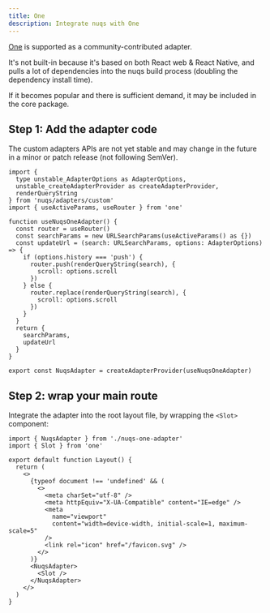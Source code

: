 ```yaml
---
title: One
description: Integrate nuqs with One
---
```


[One](https://onestack.dev/) is supported as a community-contributed adapter.

It's not built-in because it's based on both React web & React Native, and
pulls a lot of dependencies into the nuqs build process (doubling the dependency
install time).

If it becomes popular and there is sufficient demand, it may be included in the
core package.

## Step 1: Add the adapter code

<Callout type="warn">
  The custom adapters APIs are not yet stable and may change in the future
  in a minor or patch release (not following SemVer).
</Callout>

```tsx title="app/nuqs-one-adapter.tsx"
import {
  type unstable_AdapterOptions as AdapterOptions,
  unstable_createAdapterProvider as createAdapterProvider,
  renderQueryString
} from 'nuqs/adapters/custom'
import { useActiveParams, useRouter } from 'one'

function useNuqsOneAdapter() {
  const router = useRouter()
  const searchParams = new URLSearchParams(useActiveParams() as {})
  const updateUrl = (search: URLSearchParams, options: AdapterOptions) => {
    if (options.history === 'push') {
      router.push(renderQueryString(search), {
        scroll: options.scroll
      })
    } else {
      router.replace(renderQueryString(search), {
        scroll: options.scroll
      })
    }
  }
  return {
    searchParams,
    updateUrl
  }
}

export const NuqsAdapter = createAdapterProvider(useNuqsOneAdapter)

```

## Step 2: wrap your main route

Integrate the adapter into the root layout file, by wrapping the `<Slot>`
component:

```tsx title="app/_layout.tsx" /NuqsAdapter/
import { NuqsAdapter } from './nuqs-one-adapter'
import { Slot } from 'one'

export default function Layout() {
  return (
    <>
      {typeof document !== 'undefined' && (
        <>
          <meta charSet="utf-8" />
          <meta httpEquiv="X-UA-Compatible" content="IE=edge" />
          <meta
            name="viewport"
            content="width=device-width, initial-scale=1, maximum-scale=5"
          />
          <link rel="icon" href="/favicon.svg" />
        </>
      )}
      <NuqsAdapter>
        <Slot />
      </NuqsAdapter>
    </>
  )
}
```
